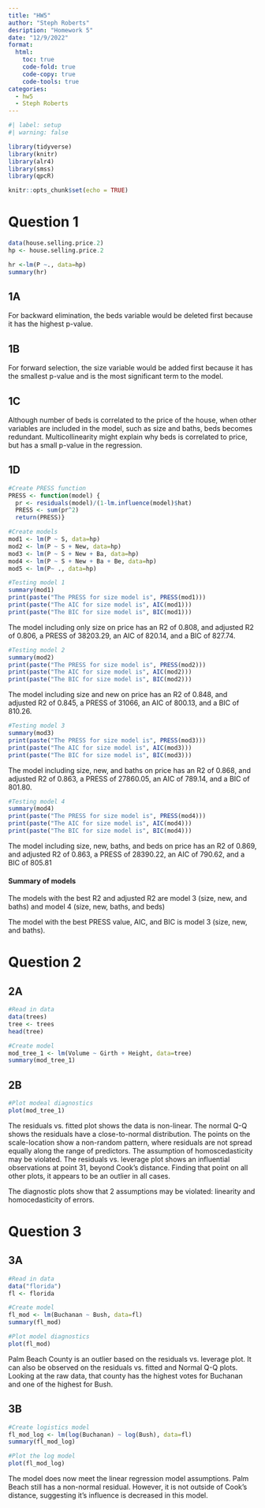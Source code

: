 ```yaml
---
title: "HW5"
author: "Steph Roberts"
desription: "Homework 5"
date: "12/9/2022"
format:
  html:
    toc: true
    code-fold: true
    code-copy: true
    code-tools: true
categories:
  - hw5
  - Steph Roberts
---
```


```r
#| label: setup
#| warning: false

library(tidyverse)
library(knitr)
library(alr4)
library(smss)
library(qpcR)

knitr::opts_chunk$set(echo = TRUE)
```

# Question 1

```r
data(house.selling.price.2)
hp <- house.selling.price.2

hr <-lm(P ~., data=hp)
summary(hr)
```

## 1A 
For backward elimination, the beds variable would be deleted first because it has the highest p-value.

## 1B 
For forward selection, the size variable would be added first because it has the smallest p-value and is the most significant term to the model.

## 1C 
Although number of beds is correlated to the price of the house, when other variables are included in the model, such as size and baths, beds becomes redundant. Multicollinearity might explain why beds is correlated to price, but has a small p-value in the regression. 

## 1D 

```r
#Create PRESS function
PRESS <- function(model) {
  pr <- residuals(model)/(1-lm.influence(model)$hat)
  PRESS <- sum(pr^2)
  return(PRESS)}

#Create models
mod1 <- lm(P ~ S, data=hp)
mod2 <- lm(P ~ S + New, data=hp)
mod3 <- lm(P ~ S + New + Ba, data=hp)
mod4 <- lm(P ~ S + New + Ba + Be, data=hp)
mod5 <- lm(P~ ., data=hp)
```

```r
#Testing model 1
summary(mod1)
print(paste("The PRESS for size model is", PRESS(mod1)))
print(paste("The AIC for size model is", AIC(mod1)))
print(paste("The BIC for size model is", BIC(mod1)))
```
The model including only size on price has an R2 of 0.808, and adjusted R2 of 0.806, a PRESS of 38203.29, an AIC of 820.14, and a BIC of 827.74.

```r
#Testing model 2
summary(mod2)
print(paste("The PRESS for size model is", PRESS(mod2)))
print(paste("The AIC for size model is", AIC(mod2)))
print(paste("The BIC for size model is", BIC(mod2)))
```
The model including size and new on price has an R2 of 0.848, and adjusted R2 of 0.845, a PRESS of 31066, an AIC of 800.13, and a BIC of 810.26.

```r
#Testing model 3
summary(mod3)
print(paste("The PRESS for size model is", PRESS(mod3)))
print(paste("The AIC for size model is", AIC(mod3)))
print(paste("The BIC for size model is", BIC(mod3)))
```
The model including size, new, and baths on price has an R2 of 0.868, and adjusted R2 of 0.863, a PRESS of 27860.05, an AIC of 789.14, and a BIC of 801.80.

```r
#Testing model 4
summary(mod4)
print(paste("The PRESS for size model is", PRESS(mod4)))
print(paste("The AIC for size model is", AIC(mod4)))
print(paste("The BIC for size model is", BIC(mod4)))
```
The model including size, new, baths, and beds on price has an R2 of 0.869, and adjusted R2 of 0.863, a PRESS of 28390.22, an AIC of 790.62, and a BIC of 805.81

#### Summary of models

The models with the best R2 and adjusted R2 are model 3 (size, new, and baths) and model 4 (size, new, baths, and beds)

The model with the best PRESS value, AIC, and BIC is model 3 (size, new, and baths).

# Question 2

## 2A

```r
#Read in data
data(trees)
tree <- trees
head(tree)

#Create model
mod_tree_1 <- lm(Volume ~ Girth + Height, data=tree)
summary(mod_tree_1)
```

## 2B

```r
#Plot modeal diagnostics
plot(mod_tree_1)
```
The residuals vs. fitted plot shows the data is non-linear. The normal Q-Q shows the residuals have a close-to-normal distribution. The points on the scale-location show a non-random pattern, where residuals are not spread equally along the range of predictors. The assumption of homoscedasticity may be violated. The residuals vs. leverage plot shows an influential observations at point 31, beyond Cook's distance. Finding that point on all other plots, it appears to be an outlier in all cases.

The diagnostic plots show that 2 assumptions may be violated: linearity and homocedasticity of errors.

# Question 3

## 3A

```r
#Read in data
data("florida")
fl <- florida

#Create model
fl_mod <- lm(Buchanan ~ Bush, data=fl)
summary(fl_mod)
```


```r
#Plot model diagnostics
plot(fl_mod)
```

Palm Beach County is an outlier based on the residuals vs. leverage plot. It can also be observed on the residuals vs. fitted and Normal Q-Q plots. Looking at the raw data, that county has the highest votes for Buchanan and one of the highest for Bush. 

## 3B

```r
#Create logistics model
fl_mod_log <- lm(log(Buchanan) ~ log(Bush), data=fl)
summary(fl_mod_log)
```


```r
#Plot the log model
plot(fl_mod_log)
```
The model does now meet the linear regression model assumptions. Palm Beach still has a non-normal residual. However, it is not outside of Cook's distance, suggesting it's influence is decreased in this model.
